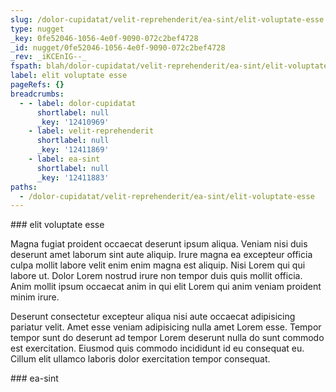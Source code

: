 ```yaml
---
slug: /dolor-cupidatat/velit-reprehenderit/ea-sint/elit-voluptate-esse
type: nugget
_key: 0fe52046-1056-4e0f-9090-072c2bef4728
_id: nugget/0fe52046-1056-4e0f-9090-072c2bef4728
_rev: _iKCEnIG--_
fspath: blah/dolor-cupidatat/velit-reprehenderit/ea-sint/elit-voluptate-esse.md
label: elit voluptate esse
pageRefs: {}
breadcrumbs:
  - - label: dolor-cupidatat
      shortlabel: null
      _key: '12410969'
    - label: velit-reprehenderit
      shortlabel: null
      _key: '12411869'
    - label: ea-sint
      shortlabel: null
      _key: '12411883'
paths:
  - /dolor-cupidatat/velit-reprehenderit/ea-sint/elit-voluptate-esse
---
```


<NuggetArea>
<Nugget slug="/dolor-cupidatat/velit-reprehenderit/ea-sint/elit-voluptate-esse" type="nugget" _key="0fe52046-1056-4e0f-9090-072c2bef4728" _id="nugget/0fe52046-1056-4e0f-9090-072c2bef4728" _rev="_iKCEnIG--_" fspath="blah/dolor-cupidatat/velit-reprehenderit/ea-sint/elit-voluptate-esse.md" label="elit voluptate esse" paths="/dolor-cupidatat/velit-reprehenderit/ea-sint/elit-voluptate-esse">
<NuggetBody>
### elit voluptate esse

Magna fugiat proident occaecat deserunt ipsum aliqua. Veniam nisi duis deserunt amet laborum sint aute aliquip. Irure magna ea excepteur officia culpa mollit labore velit enim enim magna est aliquip. Nisi Lorem qui qui labore ut. Dolor Lorem nostrud irure non tempor duis quis mollit officia. Anim mollit ipsum occaecat anim in qui elit Lorem qui anim veniam proident minim irure.

Deserunt consectetur excepteur aliqua nisi aute occaecat adipisicing pariatur velit. Amet esse veniam adipisicing nulla amet Lorem esse. Tempor tempor sunt do deserunt ad tempor Lorem deserunt nulla do sunt commodo est exercitation. Eiusmod quis commodo incididunt id eu consequat eu. Cillum elit ullamco laboris dolor exercitation tempor consequat.

</NuggetBody>
<Breadcrumbs>
<Crumbs>
<Crumb _key="12410969" label="dolor-cupidatat" /><Crumb _key="12411869" label="velit-reprehenderit" /><Crumb _key="12411883" label="ea-sint" />
</Crumbs>
</Breadcrumbs>
</Nugget>

<NuggetsInbound>
</NuggetsInbound>
<NuggetsOutbound>
</NuggetsOutbound>
</NuggetArea>
<PassagesInbound>
<Passage direction="inbound" type="passage" _key="12411883" _id="passage/12411883" _rev="_iKCEnIC--A" label="ea-sint" passage="ea-sint" fspath="blah/dolor-cupidatat/velit-reprehenderit/ea-sint" paths="/dolor-cupidatat/velit-reprehenderit/ea-sint" slug="/dolor-cupidatat/velit-reprehenderit/ea-sint">
<NuggetBody>
### ea-sint

</NuggetBody>
<Breadcrumbs>
<Crumbs>
<Crumb _key="12410969" label="dolor-cupidatat" /><Crumb _key="12411869" label="velit-reprehenderit" />
</Crumbs>
</Breadcrumbs>
</Passage>

</PassagesInbound>
<PassagesOutbound>
</PassagesOutbound>